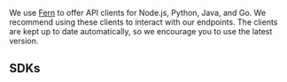 We use [Fern](www.buildwithfern.com) to offer API clients for Node.js, Python, Java, and Go. We recommend using these clients to interact with our endpoints. The clients are kept up to date automatically, so we encourage you to use the latest version. 

## SDKs

<Cards>
  <Card
    title="Node.js/TypeScript"
    icon="fa-brands fa-node"
    href="https://github.com/fern-devrev/devrev-typescript"
  />
  <Card
    title="Python"
    icon="fa-brands fa-python"
    href="https://github.com/fern-devrev/devrev-python"
  />
</Cards>  
<Cards>
  <Card
    title="Java"
    icon="fa-brands fa-java"
    href="https://github.com/fern-devrev/devrev-java"
  />
  <Card
    title="Go"
    icon="fa-brands fa-golang"
    href="https://github.com/fern-devrev/devrev-go"
  />  
</Cards>

<br />
